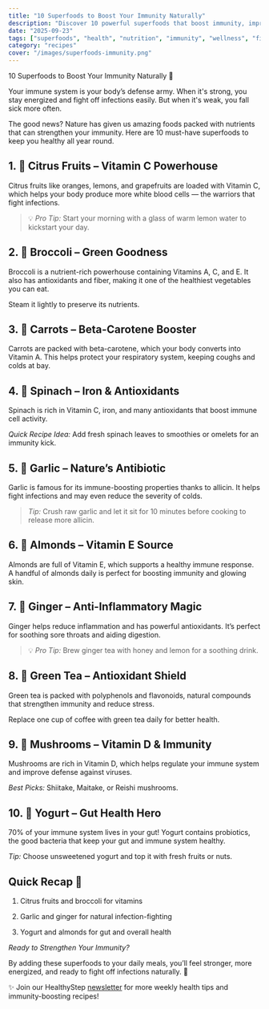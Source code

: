 ```yaml
---
title: "10 Superfoods to Boost Your Immunity Naturally"
description: "Discover 10 powerful superfoods that boost immunity, improve health, and protect you from seasonal illnesses."
date: "2025-09-23"
tags: ["superfoods", "health", "nutrition", "immunity", "wellness", "fitness"]
category: "recipes"
cover: "/images/superfoods-immunity.png"
---
```


10 Superfoods to Boost Your Immunity Naturally 🌱

Your immune system is your body’s defense army.
When it's strong, you stay energized and fight off infections easily.
But when it's weak, you fall sick more often.

The good news?
Nature has given us amazing foods packed with nutrients that can strengthen your immunity.
Here are 10 must-have superfoods to keep you healthy all year round.

## 1. 🍊 Citrus Fruits – Vitamin C Powerhouse

Citrus fruits like oranges, lemons, and grapefruits are loaded with Vitamin C, which helps your body produce more white blood cells — the warriors that fight infections.

> 💡 *Pro Tip:* Start your morning with a glass of warm lemon water to kickstart your day.


## 2. 🥦 Broccoli – Green Goodness

Broccoli is a nutrient-rich powerhouse containing Vitamins A, C, and E.
It also has antioxidants and fiber, making it one of the healthiest vegetables you can eat.

Steam it lightly to preserve its nutrients.

## 3. 🥕 Carrots – Beta-Carotene Booster

Carrots are packed with beta-carotene, which your body converts into Vitamin A.
This helps protect your respiratory system, keeping coughs and colds at bay.

## 4. 🥬 Spinach – Iron & Antioxidants

Spinach is rich in Vitamin C, iron, and many antioxidants that boost immune cell activity.

*Quick Recipe Idea:* Add fresh spinach leaves to smoothies or omelets for an immunity kick.

## 5. 🧄 Garlic – Nature’s Antibiotic

Garlic is famous for its immune-boosting properties thanks to allicin.
It helps fight infections and may even reduce the severity of colds.

> *Tip:* Crush raw garlic and let it sit for 10 minutes before cooking to release more allicin.

## 6. 🌰 Almonds – Vitamin E Source

Almonds are full of Vitamin E, which supports a healthy immune response.
A handful of almonds daily is perfect for boosting immunity and glowing skin.

## 7. 🫚 Ginger – Anti-Inflammatory Magic

Ginger helps reduce inflammation and has powerful antioxidants.
It’s perfect for soothing sore throats and aiding digestion.

 > 💡 *Pro Tip:* Brew ginger tea with honey and lemon for a soothing drink.

## 8. 🍵 Green Tea – Antioxidant Shield

Green tea is packed with polyphenols and flavonoids, natural compounds that strengthen immunity and reduce stress.

Replace one cup of coffee with green tea daily for better health.

## 9. 🍄 Mushrooms – Vitamin D & Immunity

Mushrooms are rich in Vitamin D, which helps regulate your immune system and improve defense against viruses.

*Best Picks:* Shiitake, Maitake, or Reishi mushrooms.

## 10. 🌾 Yogurt – Gut Health Hero

70% of your immune system lives in your gut!
Yogurt contains probiotics, the good bacteria that keep your gut and immune system healthy.

*Tip:* Choose unsweetened yogurt and top it with fresh fruits or nuts.

## Quick Recap 📝

1. Citrus fruits and broccoli for vitamins

2. Garlic and ginger for natural infection-fighting

3. Yogurt and almonds for gut and overall health

*Ready to Strengthen Your Immunity?*

By adding these superfoods to your daily meals, you’ll feel stronger, more energized, and ready to fight off infections naturally. 🌟

✨ Join our HealthyStep [newsletter](/newsletter)
 for more weekly health tips and immunity-boosting recipes!
